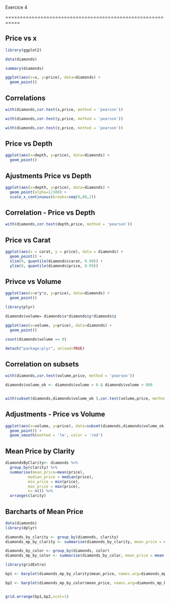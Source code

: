 Exercice 4

===========================================================

## Price vs x

```{r}

library(ggplot2)

data(diamonds)

summary(diamonds)

```

```{r}

ggplot(aes(x=x, y=price), data=diamonds) + 
  geom_point()

```

## Correlations

```{r}

with(diamonds,cor.test(x,price, method = 'pearson'))

with(diamonds,cor.test(y,price, method = 'pearson'))

with(diamonds,cor.test(z,price, method = 'pearson'))

```

## Price vs Depth

```{r}

ggplot(aes(x=depth, y=price), data=diamonds) + 
  geom_point() 

```

## Ajustments Price vs Depth


```{r}

ggplot(aes(x=depth, y=price), data=diamonds) + 
  geom_point(alpha=1/100) +
  scale_x_continuous(breaks=seq(0,80,2))

```

## Correlation - Price vs Depth

```{r}

with(diamonds,cor.test(depth,price, method = 'pearson'))


```

## Price vs Carat


```{r}

ggplot(aes(x = carat, y = price), data = diamonds) + 
  geom_point() + 
  xlim(0, quantile(diamonds$carat, 0.99)) +
  ylim(0, quantile(diamonds$price, 0.99))

```

## Privce vs Volume

```{r}

ggplot(aes(x=x*y*z, y=price), data=diamonds) + 
  geom_point()

```


```{r}

library(plyr)

diamonds$volume= diamonds$x*diamonds$y*diamonds$z

ggplot(aes(x=volume, y=price), data=diamonds) + 
  geom_point()

count(diamonds$volume == 0)

detach("package:plyr", unload=TRUE)

```

## Correlation on subsets

```{r}

with(diamonds,cor.test(volume,price, method = 'pearson'))

diamonds$volume_ok <- diamonds$volume > 0 & diamonds$volume < 800


with(subset(diamonds,diamonds$volume_ok ),cor.test(volume,price, method = 'pearson'))


```

## Adjustments - Price vs Volume

```{r}

ggplot(aes(x=volume, y=price), data=subset(diamonds,diamonds$volume_ok) ) +
  geom_point() +
  geom_smooth(method = 'lm', color = 'red')

```

## Mean Price by Clarity

```{r}

diamondsByClarity<- diamonds %>%
  group_by(clarity) %>%
  summarise(mean_price=mean(price),
          median_price = median(price),
          min_price = min(price),
          max_price = max(price),
          n= n()) %>%
  arrange(clarity)

```

## Barcharts of Mean Price

```{r}

data(diamonds)
library(dplyr)

diamonds_by_clarity <- group_by(diamonds, clarity)
diamonds_mp_by_clarity <- summarise(diamonds_by_clarity, mean_price = mean(price))

diamonds_by_color <- group_by(diamonds, color)
diamonds_mp_by_color <- summarise(diamonds_by_color, mean_price = mean(price))

```


```{r}

library(gridExtra)

bp1 <- barplot(diamonds_mp_by_clarity$mean_price, names.arg=diamonds_mp_by_clarity$clarity, horiz=TRUE, border=NA, las=1, main="Mean price by Clarity")

bp2 <- barplot(diamonds_mp_by_color$mean_price, names.arg=diamonds_mp_by_color$color, horiz=TRUE, border=NA, las=1, main="Mean price by Color")


grid.arrange(bp1,bp2,ncol=1)

```
